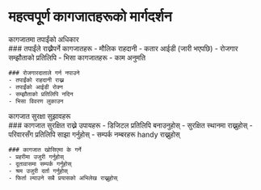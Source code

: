 # महत्वपूर्ण कागजातहरूको मार्गदर्शन

<ContentSection>
  <IconHeading icon="fee-policy">कागजातमा तपाईंको अधिकार</IconHeading>
  <div className="prose prose-lg">
    ### तपाईंले राख्नैपर्ने कागजातहरू
    - मौलिक राहदानी
    - कतार आईडी (जारी भएपछि)
    - रोजगार सम्झौताको प्रतिलिपि
    - भिसा कागजातहरू
    - काम अनुमति

    ### रोजगारदाताले गर्न नपाउने
    - तपाईंको राहदानी राख्न
    - तपाईंको आईडी रोक्न
    - सम्झौताको प्रतिलिपि नदिन
    - भिसा विवरण लुकाउन

  </div>
</ContentSection>

<ContentSection>
  <IconHeading icon="checklist">कागजात सुरक्षा सुझावहरू</IconHeading>
  <div className="prose prose-lg">
    ### कागजात सुरक्षित राख्ने उपायहरू
    - डिजिटल प्रतिलिपि बनाउनुहोस्
    - सुरक्षित स्थानमा राख्नुहोस्
    - परिवारसँग प्रतिलिपि साझा गर्नुहोस्
    - सम्पर्क नम्बरहरू handy राख्नुहोस्

    ### कागजात खोसिएमा के गर्ने
    - प्रहरीमा उजुरी गर्नुहोस्
    - दूतावासमा सम्पर्क गर्नुहोस्
    - श्रम उजुरी दर्ता गर्नुहोस्
    - फिर्ता ल्याउने सबै प्रयासको अभिलेख राख्नुहोस्

  </div>
</ContentSection>
